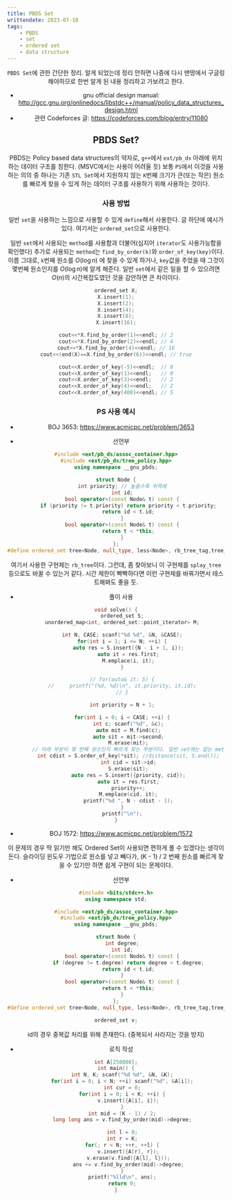 ```yaml
---
title: PBDS Set
writtendate: 2023-07-18
tags:
    - PBDS
    - set
    - ordered set
    - data structure
---
```


<Header />

`PBDS Set`에 관한 간단한 정리. 알게 되었는데 정리 안하면 나중에 다시 맨땅에서 구글링 해야하므로 한번 알게 된 내용 정리하고 가보려고 한다.

- gnu official design manual: http://gcc.gnu.org/onlinedocs/libstdc++/manual/policy_data_structures_design.html
- 관련 Codeforces 글: https://codeforces.com/blog/entry/11080

## PBDS Set?

PBDS는 Policy based data structures의 약자로, `g++`에서 `ext/pb_ds` 아래에 위치하는 데이터 구조를 칭한다. (MSVC에서는 사용이 어려울 듯) 보통 `PS`에서 이것을 사용하는 의의 중 하나는 기존 `STL Set`에서 지원하지 않는 `K`번째 크기가 큰(또는 작은) 원소를 빠르게 찾을 수 있게 하는 데이터 구조를 사용하기 위해 사용하는 것이다.


### 사용 방법

일반 `set`을 사용하는 느낌으로 사용할 수 있게 `define`해서 사용한다. 글 하단에 예시가 있다. 여기서는 `ordered_set`으로 사용한다.

일반 `set`에서 사용되는 `method`를 사용함과 더불어(심지어 `iterator`도 사용가능함을 확인했다) 추가로 사용되는 `method`는 `find_by_order(k)`와 `order_of_key(key)`이다. 이름 그대로, `k`번째 원소를 $O(\log n)$ 에 찾을 수 있게 하거나, `key`값을 주었을 때 그것이 몇번째 원소인지를 $O(\log n)$에 알게 해준다. 일반 `set`에서 같은 일을 할 수 있으려면 $O(n)$의 시간복잡도였던 것을 감안하면 큰 차이이다.

```cpp
ordered_set X;
X.insert(1);
X.insert(2);
X.insert(4);
X.insert(8);
X.insert(16);

cout<<*X.find_by_order(1)<<endl; // 2
cout<<*X.find_by_order(2)<<endl; // 4
cout<<*X.find_by_order(4)<<endl; // 16
cout<<(end(X)==X.find_by_order(6))<<endl; // true

cout<<X.order_of_key(-5)<<endl;  // 0
cout<<X.order_of_key(1)<<endl;   // 0
cout<<X.order_of_key(3)<<endl;   // 2
cout<<X.order_of_key(4)<<endl;   // 2
cout<<X.order_of_key(400)<<endl; // 5
```

### PS 사용 예시

- BOJ 3653: https://www.acmicpc.net/problem/3653

- 선언부
```cpp
#include <ext/pb_ds/assoc_container.hpp>
#include <ext/pb_ds/tree_policy.hpp>
using namespace __gnu_pbds;

struct Node {
    int priority; // 높을수록 위쪽에
    int id;
    bool operator<(const Node& t) const {
        if (priority != t.priority) return priority < t.priority;
        return id < t.id;
    }
    bool operator>(const Node& t) const {
        return t < *this;
    }
};
#define ordered_set tree<Node, null_type, less<Node>, rb_tree_tag,tree_order_statistics_node_update>
```

여기서 사용한 구현체는 `rb_tree`이다. 그런데, 좀 찾아보니 이 구현체를 `splay_tree` 등으로도 바꿀 수 있는거 같다. 시간 제한이 빡빡하다면 이런 구현체를 바꿔가면서 테스트해봐도 좋을 듯.

- 풀이 사용
```cpp
void solve() {
    ordered_set S;
    unordered_map<int, ordered_set::point_iterator> M;

    int N, CASE; scanf("%d %d", &N, &CASE);
    for(int i = 1; i <= N; ++i) {
        auto res = S.insert({N - i + 1, i});
        auto it = res.first;
        M.emplace(i, it);
    }

    // for(auto& it: S) {
    //     printf("(%d, %d)\n", it.priority, it.id);
    // }

    int priority = N + 1;

    for(int i = 0; i < CASE; ++i) {
        int c; scanf("%d", &c);
        auto mit = M.find(c);
        auto sit = mit->second;
        M.erase(mit);
        // 아래 부분이 몇 번째 원소인지 빠르게 찾는 부분이다. 일반 set에는 없는 method
        int cdist = S.order_of_key(*sit); //distance(sit, S.end());
        int cid = sit->id;
        S.erase(sit);
        auto res = S.insert({priority, cid});
        auto it = res.first;
        priority++;
        M.emplace(cid, it);
        printf("%d ", N - cdist - 1);
    }
    printf("\n");
}
```

- BOJ 1572: https://www.acmicpc.net/problem/1572

이 문제의 경우 딱 읽기만 해도 Ordered Set이 사용되면 편하게 풀 수 있겠다는 생각이 든다. 슬라이딩 윈도우 기법으로 원소를 넣고 빼다가, (K - 1) / 2 번째 원소를 빠르게 찾을 수 있기만 하면 쉽게 구현이 되는 문제이다.

- 선언부
```cpp
#include <bits/stdc++.h>
using namespace std;

#include <ext/pb_ds/assoc_container.hpp>
#include <ext/pb_ds/tree_policy.hpp>
using namespace __gnu_pbds;

struct Node {
    int degree;
    int id;
    bool operator<(const Node& t) const {
        if (degree != t.degree) return degree < t.degree;
        return id < t.id;
    }
    bool operator>(const Node& t) const {
        return t < *this;
    }
};
#define ordered_set tree<Node, null_type, less<Node>, rb_tree_tag,tree_order_statistics_node_update>

ordered_set v;
```

id의 경우 중복값 처리를 위해 존재한다. (중복되서 사라지는 것을 방지)

- 로직 작성
```cpp
int A[250000];
int main() {
    int N, K; scanf("%d %d", &N, &K);
    for(int i = 0; i < N; ++i) scanf("%d", &A[i]);
    int cur = 0;
    for(int i = 0; i < K; ++i) {
        v.insert({A[i], i});
    }
    int mid = (K - 1) / 2;
    long long ans = v.find_by_order(mid)->degree;

    int l = 0;
    int r = K;
    for(; r < N; ++r, ++l) {
        v.insert({A[r], r});
        v.erase(v.find({A[l], l}));
        ans += v.find_by_order(mid)->degree;
    }
    printf("%lld\n", ans);
    return 0;
}
```

<TagList />
<Comment />
